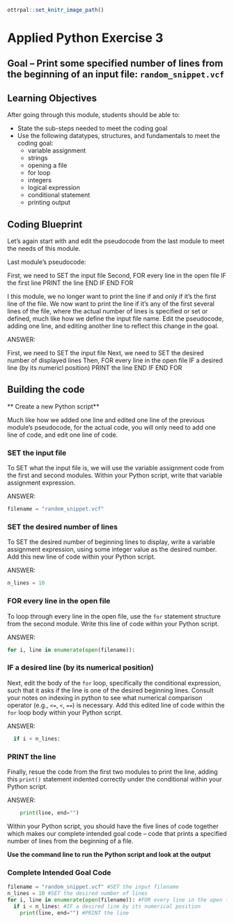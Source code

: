 ```r
ottrpal::set_knitr_image_path()
```

# Applied Python Exercise 3

## Goal -- Print some specified number of lines from the beginning of an input file: `random_snippet.vcf`

## Learning Objectives

After going through this module, students should be able to:

* State the sub-steps needed to meet the coding goal
* Use the following datatypes, structures, and fundamentals to meet the coding goal:
  * variable assignment
  * strings
  * opening a file
  * for loop
  * integers
  * logical expression
  * conditional statement
  * printing output

## Coding Blueprint

Let's again start with and edit the pseudocode from the last module to meet the needs of this module.

Last module's pseudocode:

First, we need to SET the input file
Second, FOR every line in the open file
  IF the first line
    PRINT the line
  END IF
END FOR

I this module, we no longer want to print the line if and only if it's the first line of the file. We now want to print the line if it's any of the first several lines of the file, where the actual number of lines is specified or set or defined, much like how we define the input file name. Edit the pseudocode, adding one line, and editing another line to reflect this change in the goal.

ANSWER:

First, we need to SET the input file
Next, we need to SET the desired number of displayed lines
Then, FOR every line in the open file
  IF a desired line (by its numericl position)
    PRINT the line
  END IF
END FOR

## Building the code

** Create a new Python script**

Much like how we added one line and edited one line of the previous module's pseudocode, for the actual code, you will only need to add one line of code, and edit one line of code. 

### SET the input file 

To SET what the input file is, we will use the variable assignment code from the first and second modules. Within your Python script, write that variable assignment expression. 

ANSWER:
```python
filename = "random_snippet.vcf"
```

### SET the desired number of lines

To SET the desired number of beginning lines to display, write a variable assignment expression, using some integer value as the desired number. Add this new line of code within your Python script.

ANSWER:
```python
n_lines = 10
```

### FOR every line in the open file

To loop through every line in the open file, use the `for` statement structure from the second module. Write this line of code within your Python script.

ANSWER:
```python
for i, line in enumerate(open(filename)):
```

### IF a desired line (by its numerical position)

Next, edit the body of the `for` loop, specifically the conditional expression, such that it asks if the line is one of the desired beginning lines. Consult your notes on indexing in python to see what numerical comparison operator (e.g., `<=`, `<`, `==`) is necessary. Add this edited line of code within the `for` loop body within your Python script.

ANSWER:
```python
  if i < n_lines:
```

### PRINT the line

Finally, resue the code from the first two modules to print the line, adding this `print()` statement indented correctly under the conditional within your Python script.

ANSWER:
```python
    print(line, end="")
```

Within your Python script, you should have the five lines of code together which makes our complete intended goal code -- code that prints a specified number of lines from the beginning of a file.

**Use the command line to run the Python script and look at the output**

### Complete Intended Goal Code
```python
filename = "random_snippet.vcf" #SET the input filename
n_lines = 10 #SET the desired number of lines
for i, line in enumerate(open(filename)): #FOR every line in the open file
  if i < n_lines: #IF a desired line by its numerical position
    print(line, end="") #PRINT the line
```